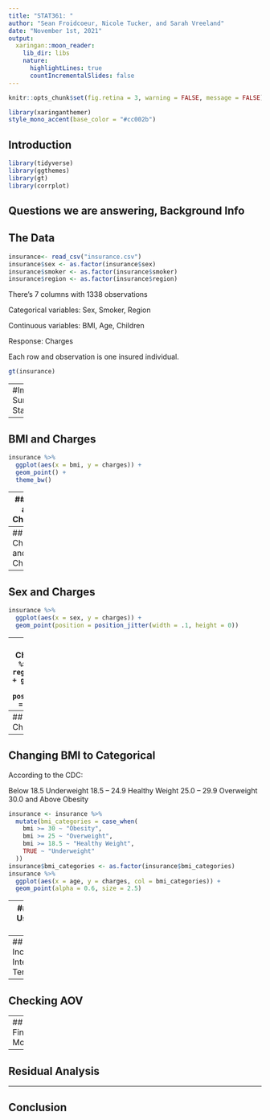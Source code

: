 ```yaml
---
title: "STAT361: "
author: "Sean Froidcoeur, Nicole Tucker, and Sarah Vreeland"
date: "November 1st, 2021"
output:
  xaringan::moon_reader:
    lib_dir: libs
    nature:
      highlightLines: true
      countIncrementalSlides: false
---
```


```r
knitr::opts_chunk$set(fig.retina = 3, warning = FALSE, message = FALSE)
```

```r
library(xaringanthemer)
style_mono_accent(base_color = "#cc002b")
```

## Introduction

```r
library(tidyverse)
library(ggthemes)
library(gt)
library(corrplot)
```

Questions we are answering, Background Info
---

## The Data

```r
insurance<- read_csv("insurance.csv")
insurance$sex <- as.factor(insurance$sex)
insurance$smoker <- as.factor(insurance$smoker)
insurance$region <- as.factor(insurance$region)
```

There's 7 columns with 1338 observations

Categorical variables: Sex, Smoker, Region

Continuous variables: BMI, Age, Children

Response: Charges

Each row and observation is one insured individual.

```r
gt(insurance)
```

---
#Important Summary Statistics 




---

## BMI and Charges

```r
insurance %>%
  ggplot(aes(x = bmi, y = charges)) +
  geom_point() +
  theme_bw()
```


---
## Age and Charges 


---
## Children and Charges



---
## Sex and Charges 
```r
insurance %>%
  ggplot(aes(x = sex, y = charges)) +
  geom_point(position = position_jitter(width = .1, height = 0))
```


---
## Region and Charges
```r
insurance %>%
  ggplot(aes(x = region, y = charges)) +
  geom_point(position = position_jitter(width = .1, height = 0))
```


---
## Smoker and Charges
```r
insurance %>%
  ggplot(aes(x = smoker, y = charges)) +
  geom_point(position = position_jitter(width = .1, height = 0))
```


---
## Changing BMI to Categorical

According to the CDC:

Below 18.5	Underweight
18.5 – 24.9	Healthy Weight
25.0 – 29.9	Overweight
30.0 and Above	Obesity

```r
insurance <- insurance %>%
  mutate(bmi_categories = case_when(
    bmi >= 30 ~ "Obesity",
    bmi >= 25 ~ "Overweight",
    bmi >= 18.5 ~ "Healthy Weight",
    TRUE ~ "Underweight"
  ))
insurance$bmi_categories <- as.factor(insurance$bmi_categories)
insurance %>%
  ggplot(aes(x = age, y = charges, col = bmi_categories)) +
  geom_point(alpha = 0.6, size = 2.5)
```
---
## Models Using Step AIC



---
## Incorporating Interaction Terms


---
## Checking AOV

---
## Final Model

---

## Residual Analysis


---
## Conclusion